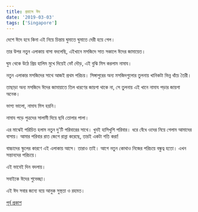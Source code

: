 ```yaml
---
title: প্রবাসে ঈদ
date: '2019-03-03'
tags: ['Singapore']
---
```


দেশে ঈদে হবে কিনা এই নিয়ে চিন্তায় ঘুমাতে ঘুমাতে দেরী হয়ে গেল।

তার উপর নতুন এলাকায় বাসা বদলেছি, এইখানে মসজিদে সাত সকালে ঈদের জামায়েত।

ঘুম থেকে উঠে প্রিয় হালিম মুখে দিয়েই ভোঁ দৌড়, এই বুঝি মিস করলাম নামায।

নতুন এলাকার মসজিদের সাথে আজই প্রথম পরিচয়। সিঙ্গাপুরের অন্য মসজিদগুলোর তুলনায় খানিকটা ভিন্ন ধাঁচে তৈরী।

তাছাড়া অন্য মসজিদে ঈদের জামায়াতে তিল ধারণের জায়গা থাকে না, সে তুলনায় এই খানে নামায পড়ার জায়গা অনেক।

ভাগ্য ভালো, নামায মিস হয়নি।

নামায পড়ে পুত্রদের সালামী দিয়ে ছবি তোলার পালা।

এর মাঝেই পরিচিত হলাম নতুন দু'টি পরিবারের সাথে।
 খুবই হাসিখুশি পরিবার। ধরে বেঁধে ওদের নিয়ে গেলাম আমাদের বাসায়। আমার পরিবার রাত জেগে রান্না করেছে, তারই একটা গতি করা!

বাচ্চাদের স্কুলের কারণে এই এলাকায় আসে। তারাও তাই। আগে নতুন কোথাও নিজের পরিচয়ে বন্ধুত্ব হতো। এখন সন্তানদের পরিচয়ে।

এই ভাবেই দিন বদলায়।

সবাইকে ঈদের শুভেচ্ছা।

এই ঈদ সবার জন্যে বয়ে আনুক সুস্থতা ও রহমত।

[পূর্ব প্রকাশ](https://www.facebook.com/ashraful.alam/posts/10155785227380583)